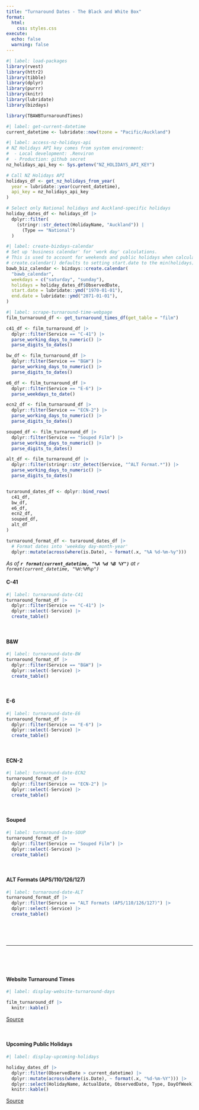 ```yaml
---
title: "Turnaround Dates - The Black and White Box"
format: 
  html:
    css: styles.css
execute:
  echo: false
  warning: false
---
```


```r
#| label: load-packages
library(rvest)
library(httr2)
library(tibble)
library(dplyr)
library(purrr)
library(knitr)
library(lubridate)
library(bizdays)

library(TBAWBTurnaroundTimes)
```

```r
#| label: get-current-datetime
current_datetime <- lubridate::now(tzone = "Pacific/Auckland")
```

```r
#| label: access-nz-holidays-api
# NZ Holidays API key comes from system environment:
#  - Local development: .Renviron
#  - Production: github secret
nz_holidays_api_key <- Sys.getenv("NZ_HOLIDAYS_API_KEY")

# Call NZ Holidays API
holidays_df <- get_nz_holidays_from_year(
  year = lubridate::year(current_datetime),
  api_key = nz_holidays_api_key
)

# Select only National holidays and Auckland-specific holidays
holiday_dates_df <- holidays_df |>
  dplyr::filter(
    (stringr::str_detect(HolidayName, "Auckland")) |
      (Type == "National")
  )
```

```r
#| label: create-bizdays-calendar
# Set up 'business calendar' for 'work day' calculations.
# This is used to account for weekends and public holidays when calculating due dates.
# create.calendar() defaults to setting start.date to the min(holidays). So need to specify manual start/end dates.
bawb_biz_calendar <- bizdays::create.calendar(
  "bawb_calendar",
  weekdays = c("saturday", "sunday"),
  holidays = holiday_dates_df$ObservedDate,
  start.date = lubridate::ymd("1970-01-01"),
  end.date = lubridate::ymd("2071-01-01"),
)
```

```r
#| label: scrape-turnaround-time-webpage
film_turnaround_df <- get_turnaround_times_df(get_table = "film")
```

```r
c41_df <- film_turnaround_df |>
  dplyr::filter(Service == "C-41") |>
  parse_working_days_to_numeric() |>
  parse_digits_to_dates()

bw_df <- film_turnaround_df |>
  dplyr::filter(Service == "B&W") |>
  parse_working_days_to_numeric() |>
  parse_digits_to_dates()

e6_df <- film_turnaround_df |>
  dplyr::filter(Service == "E-6") |>
  parse_weekdays_to_date()

ecn2_df <- film_turnaround_df |>
  dplyr::filter(Service == "ECN-2") |>
  parse_working_days_to_numeric() |>
  parse_digits_to_dates()

souped_df <- film_turnaround_df |>
  dplyr::filter(Service == "Souped Film") |>
  parse_working_days_to_numeric() |>
  parse_digits_to_dates()

alt_df <- film_turnaround_df |>
  dplyr::filter(stringr::str_detect(Service, "^ALT Format.*")) |>
  parse_working_days_to_numeric() |>
  parse_digits_to_dates()


turaround_dates_df <- dplyr::bind_rows(
  c41_df,
  bw_df,
  e6_df,
  ecn2_df,
  souped_df,
  alt_df
)
```

```r
turnaround_format_df <- turaround_dates_df |>
  # Format dates into 'weekday day-month-year'
  dplyr::mutate(across(where(is.Date), ~ format(.x, "%A %d-%m-%y")))
```

*As of **`r format(current_datetime, "%A %d %B %Y")`** at `r format(current_datetime, "%H:%M%p")`*


#### C-41

```r
#| label: turnaround-date-C41
turnaround_format_df |>
  dplyr::filter(Service == "C-41") |>
  dplyr::select(-Service) |>
  create_table()
```

\

#### B&W

```r
#| label: turnaround-date-BW
turnaround_format_df |>
  dplyr::filter(Service == "B&W") |>
  dplyr::select(-Service) |>
  create_table()
```

\

#### E-6

```r
#| label: turnaround-date-E6
turnaround_format_df |>
  dplyr::filter(Service == "E-6") |>
  dplyr::select(-Service) |>
  create_table()
```

\

#### ECN-2

```r
#| label: turnaround-date-ECN2
turnaround_format_df |>
  dplyr::filter(Service == "ECN-2") |>
  dplyr::select(-Service) |>
  create_table()
```

\

#### Souped

```r
#| label: turnaround-date-SOUP
turnaround_format_df |>
  dplyr::filter(Service == "Souped Film") |>
  dplyr::select(-Service) |>
  create_table()
```

\

#### ALT Formats (APS/110/126/127)

```r
#| label: turnaround-date-ALT
turnaround_format_df |>
  dplyr::filter(Service == "ALT Formats (APS/110/126/127)") |>
  dplyr::select(-Service) |>
  create_table()
```

\

\


------------------------------------------------------------------------

\

\

#### Website Turnaround Times

```r
#| label: display-website-turnaround-days

film_turnaround_df |>
  knitr::kable()
```

[Source](https://theblackandwhitebox.co.nz/turn-around-times/)

\

#### Upcoming Public Holidays

```r
#| label: display-upcoming-holidays

holiday_dates_df |>
  dplyr::filter(ObservedDate > current_datetime) |>
  dplyr::mutate(across(where(is.Date), ~ format(.x, "%d-%m-%Y"))) |>
  dplyr::select(HolidayName, ActualDate, ObservedDate, Type, DayOfWeek) |>
  knitr::kable()
```

[Source](https://www.public-holidays.nz/)

